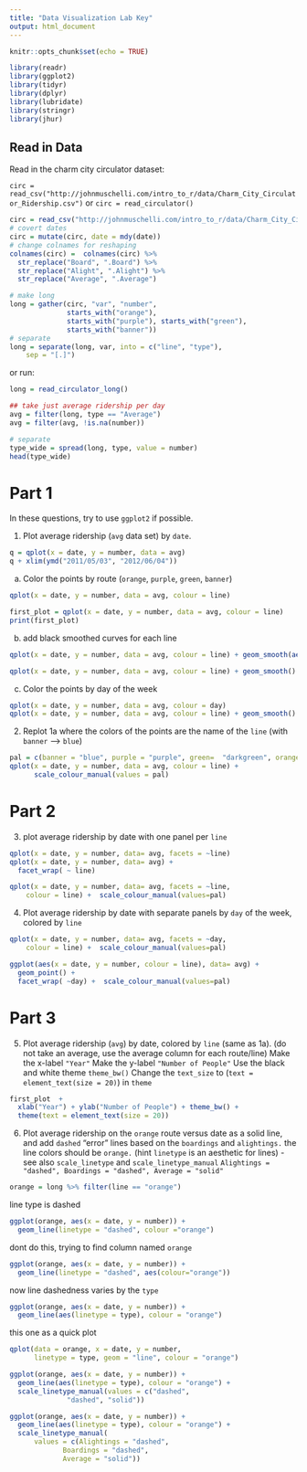 ```yaml
---
title: "Data Visualization Lab Key"
output: html_document
---
```


```r
knitr::opts_chunk$set(echo = TRUE)
```


```r
library(readr)
library(ggplot2)
library(tidyr)
library(dplyr)
library(lubridate)
library(stringr)
library(jhur)
```

## Read in Data

Read in the charm city circulator dataset:

`circ = read_csv("http://johnmuschelli.com/intro_to_r/data/Charm_City_Circulator_Ridership.csv")`
or `circ = read_circulator()`

```r
circ = read_csv("http://johnmuschelli.com/intro_to_r/data/Charm_City_Circulator_Ridership.csv")
# covert dates
circ = mutate(circ, date = mdy(date))
# change colnames for reshaping
colnames(circ) =  colnames(circ) %>% 
  str_replace("Board", ".Board") %>% 
  str_replace("Alight", ".Alight") %>% 
  str_replace("Average", ".Average") 

# make long
long = gather(circ, "var", "number", 
              starts_with("orange"),
              starts_with("purple"), starts_with("green"),
              starts_with("banner"))
# separate
long = separate(long, var, into = c("line", "type"), 
	sep = "[.]")
```

or run: 
```r
long = read_circulator_long()
```

```r
## take just average ridership per day
avg = filter(long, type == "Average")
avg = filter(avg, !is.na(number))

# separate
type_wide = spread(long, type, value = number)
head(type_wide)
```


# Part 1

In these questions, try to use `ggplot2` if possible.

1. Plot average ridership (`avg` data set) by `date`.
```r
q = qplot(x = date, y = number, data = avg)
q + xlim(ymd("2011/05/03", "2012/06/04"))
```

a. Color the points by route (`orange`, `purple`, `green`, `banner`)
```r
qplot(x = date, y = number, data = avg, colour = line)

first_plot = qplot(x = date, y = number, data = avg, colour = line)
print(first_plot)
```

b. add black smoothed curves for each line
```r
qplot(x = date, y = number, data = avg, colour = line) + geom_smooth(aes(group = line), colour= "black")

qplot(x = date, y = number, data = avg, colour = line) + geom_smooth()
```


c. Color the points by day of the week
```r
qplot(x = date, y = number, data = avg, colour = day)
qplot(x = date, y = number, data = avg, colour = line) + geom_smooth()
```


2. Replot 1a where the colors of the points are the name of the `line` (with `banner` --> `blue`)

```r
pal = c(banner = "blue", purple = "purple", green=  "darkgreen", orange = "orange")
qplot(x = date, y = number, data = avg, colour = line) +
	  scale_colour_manual(values = pal)
```

# Part 2

3. plot average ridership by date with one panel per `line`
```r
qplot(x = date, y = number, data= avg, facets = ~line) 
qplot(x = date, y = number, data= avg) +
  facet_wrap( ~ line)

qplot(x = date, y = number, data= avg, facets = ~line,
	colour = line) +  scale_colour_manual(values=pal)
```
	  
4. Plot average ridership by date with separate panels by `day` of the week, colored by `line`
```r
qplot(x = date, y = number, data= avg, facets = ~day,
	colour = line) +  scale_colour_manual(values=pal)

ggplot(aes(x = date, y = number, colour = line), data= avg) + 
  geom_point() + 
  facet_wrap( ~day) +  scale_colour_manual(values=pal)
```

# Part 3

5. Plot average ridership (`avg`) by date, colored by `line` (same as 1a). 
(do not take an average, 
use the average column for each route/line)
Make the x-label `"Year"`
Make the y-label `"Number of People"`
Use the black and white theme `theme_bw()`
Change the `text_size` to (`text = element_text(size = 20)`)
in `theme`
 
```r
first_plot  +
  xlab("Year") + ylab("Number of People") + theme_bw() + 
  theme(text = element_text(size = 20))
```

6. Plot average ridership on the `orange` route versus date
as a solid line, and add `dashed` "error" lines based 
on the `boardings` and `alightings.` 
the line colors should be `orange.`
(hint `linetype` is an aesthetic for lines) - see also `scale_linetype` and 
`scale_linetype_manual`
`Alightings = "dashed", Boardings = "dashed", Average = "solid"`
```r
orange = long %>% filter(line == "orange")
```

line type is dashed
```r
ggplot(orange, aes(x = date, y = number)) + 
  geom_line(linetype = "dashed", colour ="orange")
```

dont do this, trying to find column named `orange`
```r
ggplot(orange, aes(x = date, y = number)) + 
  geom_line(linetype = "dashed", aes(colour="orange"))
```

now line dashedness  varies by the `type`

```r
ggplot(orange, aes(x = date, y = number)) + 
  geom_line(aes(linetype = type), colour = "orange")
```

this one as a quick plot

```r
qplot(data = orange, x = date, y = number,
      linetype = type, geom = "line", colour = "orange")

ggplot(orange, aes(x = date, y = number)) + 
  geom_line(aes(linetype = type), colour = "orange") + 
  scale_linetype_manual(values = c("dashed",
              "dashed", "solid"))
```

```r
ggplot(orange, aes(x = date, y = number)) + 
  geom_line(aes(linetype = type), colour = "orange") + 
  scale_linetype_manual(
      values = c(Alightings = "dashed",
             Boardings = "dashed", 
             Average = "solid"))
```


